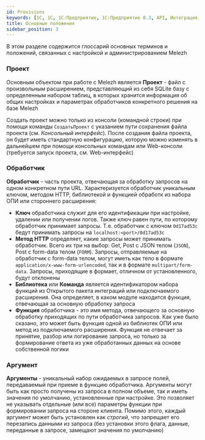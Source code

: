 ```yaml
---
id: Provisions
keywords: [1C, 1С, 1С:Предприятие, 1С:Предприятие 8.3, API, Интеграция, Сервисы, Обмен, OneScript, CLI]
title: Основные положения
sidebar_position: 3
---
```


В этом разделе содержится глоссарий основных терминов и положений, связанных с настройкой и администрированием Melezh

### Проект

Основным объектом при работе с Melezh является **Проект** - файл с произвольным расширением, представляющий из себя SQLite базу с определенным набором таблиц, в которых хранится информация об общих настройках и параметрах обработчиков конкретного решения на базе Melezh

Создать проект можно только из консоли (командной строки) при помощи команды `СоздатьПроект` с указанием пути сохранения файла проекта (см. *Консольный интерфейс*). После создания файла проекта, он будет иметь стандартную конфигурацию, которую можно изменять в дальнейшем при помощи консольных командам или Web-консоли (требуется запуск проекта, см. Web-интерфейс)

### Обработчик

**Обработчик** - часть проекта, отвечающая за обработку запросов на одном конкретном пути URL. Характеризуется обработчик уникальным ключом, методом HTTP, библиотекой и функцией обработк из набора ОПИ или стороннего расширения:

+ **Ключ** обработчика служит для его идентификации при настройке, удалении или получении логов. Также ключ равен пути, по которому обработчик принимает запросы. Т.е. обработчик с ключом `0d17ad53c` бедут принимать запросы на `localhost:<port>/0d17ad53c`
+ **Метод HTTP** определяет, какие запросы может принимать обработчик. Всего их три на выбор: Get, Post c JSON телом (`JSON`), Post с form-data телом (`FORM`). Запросы, отправляемые на обработчик с form-data телом, могут иметь как тело в формате `application/x-www-form-urlencoded`, так и в формате `multipart/form-data`. Запросы, приходящие в формает, отличном от установленного, будут отклонены
+ **Библиотека** или **Команда** является идентификатором набора функций из Открытого пакета интеграций или подключаемого расширения. Она определяет, в каком модуле находится функция, отвечающая за основную обработку запроса
+ **Функция** обработчика - это имя метода, отвечающего за основную обработку приходящих по пути обработчика запросов. Как уже было сказано, это может быть функция одной из библиотек ОПИ или метод из подключаемого расширения. Функция не отвечает за принятие, разбор или логирование запроса, но только за формирование ответа из уже обработанных данных на основе собственной логики

### Аргумент

**Аргументы** - уникальный набор ожидаемых в запросе полей, передаваемый при приеме в функцию обработчика. Аргументы могут быть как просто получены из запроса в полном объеме, так и иметь значения по умолчанию, установленные при настройке. Это позволяет не указывать отдельные (или все) параметры функции при формировании запроса на стороне клиента. Помимо этого, каждый аргумент может быть установлен как *строгий*, что запрещает его перезапись данными из запроса (без установки этого флага, данные, переданные в запросе, замещают значения по умолчанию)

